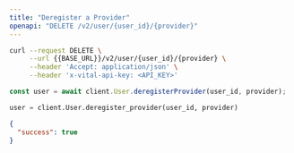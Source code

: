 ```yaml
---
title: "Deregister a Provider"
openapi: "DELETE /v2/user/{user_id}/{provider}"
---
```


<RequestExample>

```bash Shell
curl --request DELETE \
     --url {{BASE_URL}}/v2/user/{user_id}/{provider} \
     --header 'Accept: application/json' \
     --header 'x-vital-api-key: <API_KEY>'
```

```js JavaScript
const user = await client.User.deregisterProvider(user_id, provider);
```

```python Python
user = client.User.deregister_provider(user_id, provider)
```

</RequestExample>

<ResponseExample>

```json Example
{
  "success": true
}
```

</ResponseExample>
